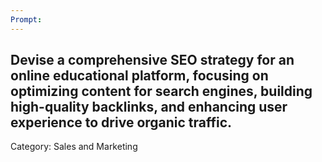 ```yaml
---
Prompt:
---
```

Devise a comprehensive SEO strategy for an online educational platform, focusing on optimizing content for search engines, building high-quality backlinks, and enhancing user experience to drive organic traffic.
---
Category: Sales and Marketing
